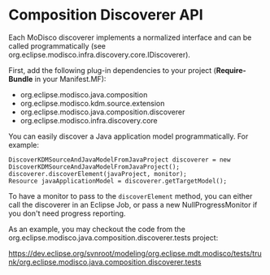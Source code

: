 = Composition Discoverer API =

Each MoDisco discoverer implements a normalized interface and can be called programmatically (see org.eclipse.modisco.infra.discovery.core.IDiscoverer<T>).

First, add the following plug-in dependencies to your project ('''Require-Bundle''' in your Manifest.MF):
* org.eclipse.modisco.java.composition
* org.eclipse.modisco.kdm.source.extension
* org.eclipse.modisco.java.composition.discoverer
* org.eclipse.modisco.infra.discovery.core

You can easily discover a Java application model programmatically. For example:
<pre>
DiscoverKDMSourceAndJavaModelFromJavaProject discoverer = new DiscoverKDMSourceAndJavaModelFromJavaProject();
discoverer.discoverElement(javaProject, monitor);
Resource javaApplicationModel = discoverer.getTargetModel();
</pre>

To have a monitor to pass to the <code>discoverElement</code> method, you can either call the discoverer in an Eclipse Job, or pass a new NullProgressMonitor if you don't need progress reporting.

As an example, you may checkout the code from the org.eclipse.modisco.java.composition.discoverer.tests project:

https://dev.eclipse.org/svnroot/modeling/org.eclipse.mdt.modisco/tests/trunk/org.eclipse.modisco.java.composition.discoverer.tests
